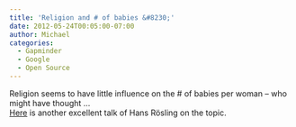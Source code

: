 ```yaml
---
title: 'Religion and # of babies &#8230;'
date: 2012-05-24T00:05:00-07:00
author: Michael
categories:
  - Gapminder
  - Google
  - Open Source
---
```

Religion seems to have little influence on the # of babies per woman &#8211; who might have thought &#8230;  
[Here](http://www.ted.com/talks/hans_rosling_religions_and_babies.html?utm_source=newsletter_weekly_2012-05-22&utm_campaign=newsletter_weekly&utm_medium=email) is another excellent talk of Hans Rösling on the topic.